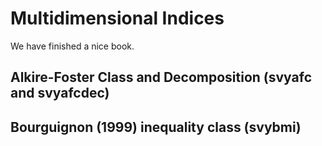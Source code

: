 # Multidimensional Indices {#multidimensional}

We have finished a nice book.

## Alkire-Foster Class and Decomposition (svyafc and svyafcdec)

## Bourguignon (1999) inequality class (svybmi)
